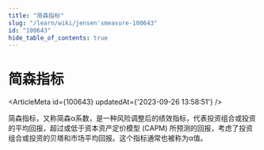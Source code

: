 ```yaml
---
title: "简森指标"
slug: "/learn/wiki/jensen'smeasure-100643"
id: "100643"
hide_table_of_contents: true
---
```



# 简森指标

<ArticleMeta id={100643} updatedAt={'2023-09-26 13:58:51'} />
<div className='border-solid border-b border-t-0 my-4 border-[var(--ifm-color-gray-300)]' />

简森指标，又称简森α系数，是一种风险调整后的绩效指标，代表投资组合或投资的平均回报，超过或低于资本资产定价模型 (CAPM) 所预测的回报，考虑了投资组合或投资的贝塔和市场平均回报。这个指标通常也被称为α值。
